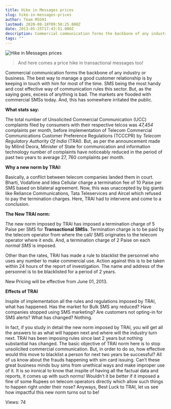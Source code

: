 ```yaml
---
title: Hike in Messages prices
slug: hike-in-messages-prices
author: Team MSG91
lastmod: 2020-08-18T09:50:25.000Z
date: 2013-05-25T17:43:51.000Z
description: Commercial communication forms the backbone of any industry or business. The best way to manage a good customer relationship is by keeping in touch with him for most of the time. SMS being the most handy and cost effective way of communication rules this sector. But, as the saying goes, excess of anything is bad. The markets are flooded with commercial SMSs today. And, this has somewhere irritated the public.
tags: ""
---
```


![Hike in Messages prices](https://images-msg91.s3.ap-south-1.amazonaws.com/content/images/wordpress/2013/05/Hike-in-transactional-sms-prices.jpg)



> And here comes a price hike in transactional messages too!
> 
> 


Commercial communication forms the backbone of any industry or business. The best way to manage a good customer relationship is by keeping in touch with him for most of the time. SMS being the most handy and cost effective way of communication rules this sector. But, as the saying goes, excess of anything is bad. The markets are flooded with commercial SMSs today. And, this has somewhere irritated the public.


**What stats say:**


The total number of Unsolicited Commercial Communication (UCC) complaints filed by consumers with their respective telcos was *47,454* complaints per month, before implementation of Telecom Commercial Communications Customer Preference Regulations (TCCCPR) by *Telecom Regulatory Authority Of India* (TRAI). But, as per the announcement made by Milind Deora, Minister of State for communication and information technology number of complaints have noticeably reduced in the period of past two years to average 27, 760 complaints per month.


**Why a new norm by TRAI:**


Basically, a conflict between telecom companies landed them in court. Bharti, Vodafone and Idea Cellular charge a termination fee of 10 Paise per SMS based on bilateral agreement. Now, this was unaccepted by big giants like Reliance Communications, Tata Teleservices and Aircel which refused to pay the termination charges. Here, TRAI had to intervene and come to a conclusion.


**The New TRAI norm:**


The new norm imposed by TRAI has imposed a termination charge of 5 Paise per SMS for **Transactional SMSs**. Termination charge is to be paid by the telecom operator from where the call/ SMS originates to the telecom operator where it ends. And, a termination charge of 2 Paise on each *normal SMS* is imposed.


Other than the rates, TRAI has made a rule to blacklist the personnel who uses any number to make commercial use. Action against this is to be taken within 24 hours of the report of investigation. The name and address of the personnel is to be blacklisted for a period of 2 years.


New Pricing will be effective from June 01, 2013.


**Effects of TRAI** 


Inspite of implementation all the rules and regulations imposed by TRAI, what has happened. Has the market for Bulk SMS any reduced? Have companies stopped using SMS marketing? Are customers not opting-in for SMS alerts? What has changed? Nothing.


In fact, if you study in detail the new norm imposed by TRAI, you will get all the answers to as what will happen next and where will the industry turn next. TRAI has been imposing rules since last 2 years but nothing substantial has changed. The basic objective of TRAI norm here is to stop unsolicited commercial communication. But, in order to do so, how effective would this move to blacklist a person for next two years be successful? All of us know about the frauds happening with sim card issuing. Can’t these great business minds buy sims from unethical ways and make improper use of it. It is so ironical to know that inspite of having all the factual data and reports, it comes up with such norms! Wouldn’t it be better if it imposed a fine of some Rupees on telecom operators directly which allow such things to happen right under their nose? Anyways, Best Luck to TRAI, let us see how impactful this new norm turns out to be!


 Views: 74


